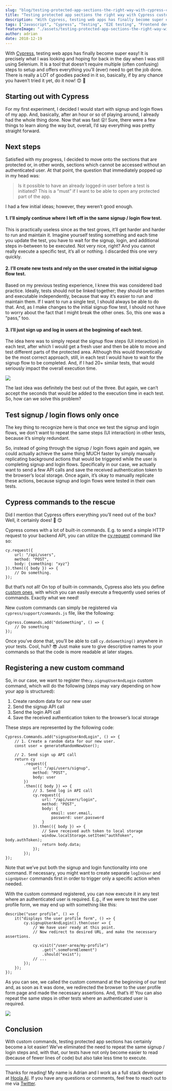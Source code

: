 ```yaml
---
slug: "blog/testing-protected-app-sections-the-right-way-with-cypress-custom-commands-c6bac254d861"
title: "Testing protected app sections the right way with Cypress custom commands!"
description: "With Cypress, testing web apps has finally become super easy! It is precisely what I was looking and hoping for back in the day when I was"
tags: ["Javascript", "Cypress", "Testing", "E2E testing", "Frontend development"]
featureImage: "./assets/testing-protected-app-sections-the-right-way-with-cypress-custom-commands-c6bac254d861/max-1868-1r86P54goZarROMQLp_znSg.png"
author: adrian
date: 2018-12-19
---
```


With [Cypress](https://www.cypress.io/), testing web apps has finally become super easy! It is precisely what I was looking and hoping for back in the day when I was still using Selenium. It is a tool that doesn’t require multiple (often confusing) steps to setup and offers everything you’ll (ever) need to get the job done. There is really a LOT of goodies packed in it so, basically, if by any chance you haven’t tried it yet, do it now! 😊 🚀

## Starting out with Cypress

For my first experiment, I decided I would start with signup and login flows of my app. And, basically, after an hour or so of playing around, I already had the whole thing done. Now that was fast 😮! Sure, there were a few things to learn along the way but, overall, I’d say everything was pretty straight forward.

## Next steps

Satisfied with my progress, I decided to move onto the sections that are protected or, in other words, sections which cannot be accessed without an authenticated user. At that point, the question that immediately popped up in my head was:

> Is it possible to have an already logged-in user before a test is initiated? This is a “must” if I want to be able to open any protected part of the app.

I had a few initial ideas; however, they weren’t good enough.

#### 1. I’ll simply continue where I left off in the same signup / login flow test.

This is practically useless since as the test grows, it’ll get harder and harder to run and maintain it. Imagine yourself testing something and each time you update the test, you have to wait for the signup, login, and additional steps in-between to be executed. Not very nice, right? And you cannot really execute a specific test, it’s all or nothing. I discarded this one very quickly.

#### 2. I’ll create new tests and rely on the user created in the initial signup flow test.

Based on my previous testing experience, I knew this was considered bad practice. Ideally, tests should not be linked together; they should be written and executable independently, because that way it’s easier to run and maintain them. If I want to run a single test, I should always be able to do that. And, as I make changes to the initial signup flow test, I should not have to worry about the fact that I might break the other ones. So, this one was a “pass,” too.

#### 3. I’ll just sign up and log in users at the beginning of each test.

The idea here was to simply repeat the signup flow steps (UI interaction) in each test, after which I would get a fresh user and then be able to move and test different parts of the protected area. Although this would theoretically be the most correct approach, still, in each test I would have to wait for the signup flow to be completed. And, if I had 20+ similar tests, that would seriously impact the overall execution time.

![](./assets/testing-protected-app-sections-the-right-way-with-cypress-custom-commands-c6bac254d861/max-1000-02oqE2rbug25BDa7P.jpg)

The last idea was definitely the best out of the three. But again, we can’t accept the seconds that would be added to the execution time in each test. So, how can we solve this problem?

## Test signup / login flows only once

The key thing to recognize here is that once we test the signup and login flows, we don’t want to repeat the same steps (UI interaction) in other tests, because it’s simply redundant.

So, instead of going through the signup / login flows again and again, we could actually achieve the same thing MUCH faster by simply manually replicating background actions that would be triggered while the user is completing signup and login flows. Specifically in our case, we actually want to send a few API calls and save the received authentication token to the browser’s local storage. Once again, it’s okay to manually replicate these actions, because signup and login flows were tested in their own tests.

## Cypress commands to the rescue

Did I mention that Cypress offers everything you’ll need out of the box? Well, it certainly does! 🎁 😊

Cypress comes with a lot of built-in commands. E.g. to send a simple HTTP request to your backend API, you can utilize the [cy.request](https://docs.cypress.io/api/commands/request.html#Syntax) command like so:

```
cy.request({
    url: "/api/users",
    method: "POST",
    body: {something: "xyz"}
}).then(({ body }) => {
    // Do something.
});
```

But that’s not all! On top of built-in commands, Cypress also lets you define [custom ones](https://docs.cypress.io/api/cypress-api/custom-commands.html), with which you can easily execute a frequently used series of commands. Exactly what we need!

New custom commands can simply be registered via `cypress/support/commands.js` file, like the following:

```
Cypress.Commands.add("doSomething", () => {
    // Do something
});
```

Once you’ve done that, you’ll be able to call `cy.doSomething()` anywhere in your tests. Cool, huh? 😎 Just make sure to give descriptive names to your commands so that the code is more readable at later stages.

## Registering a new custom command

So, in our case, we want to register the`cy.signupUserAndLogin` custom command, which will do the following (steps may vary depending on how your app is structured):

1. Create random data for our new user
2. Send the signup API call
3. Send the login API call
4. Save the received authentication token to the browser’s local storage

These steps are represented by the following code:

```
Cypress.Commands.add("signupUserAndLogin", () => {
    // 1. Create a random data for our new user.
    const user = generateRandomNewUser();

    // 2. Send sign up API call
    return cy
        .request({
            url: "/api/users/signup",
            method: "POST",
            body: user
        })
        .then(({ body }) => {
            // 3. Send log in API call
            cy.request({
                url: "/api/users/login",
                method: "POST",
                body: {
                    email: user.email,
                    password: user.password
                }
            }).then(({ body }) => {
                // Save received auth token to local storage
                window.localStorage.setItem("authToken", body.authToken);
                return body.data;
            });
        });
});
```

Note that we’ve put both the signup and login functionality into one command. If necessary, you might want to create separate `logInUser` and `signUpUser` commands first in order to trigger only a specific action when needed.

With the custom command registered, you can now execute it in any test where an authenticated user is required. E.g., if we were to test the user profile form, we may end up with something like this:

```
describe("user profile", () => {
    it("displays the user profile form", () => {
        cy.signupUserAndLogin().then(user => {
            // We have user ready at this point.
            // Now redirect to desired URL, and make the necessary assertions.

            cy.visit("/user-area/my-profile")
                .get(".someFormElement")
                .should("exist");
            // ...
        });
    });
});
```

As you can see, we called the custom command at the beginning of our test and, as soon as it was done, we redirected the browser to the user profile form page and made the necessary assertions. And, that’s it! You can also repeat the same steps in other tests where an authenticated user is required.

![](./assets/testing-protected-app-sections-the-right-way-with-cypress-custom-commands-c6bac254d861/max-1000-0YRyZt7FtsktyVBp6.jpeg)

## Conclusion

With custom commands, testing protected app sections has certainly become a lot easier! We’ve eliminated the need to repeat the same signup / login steps and, with that, our tests have not only become easier to read (because of fewer lines of code) but also take less time to execute.

---

Thanks for reading! My name is Adrian and I work as a full stack developer at [Hoola AI](https://www.hoola.ai). If you have any questions or comments, feel free to reach out to me via [Twitter](https://www.twitter.com/doitadrian).
